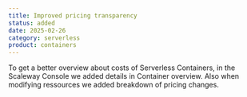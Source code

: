 ```yaml
---
title: Improved pricing transparency
status: added
date: 2025-02-26
category: serverless
product: containers
---
```


To get a better overview about costs of Serverless Containers, in the Scaleway Console we added details in Container overview. Also when modifying ressources we added breakdown of pricing changes.

